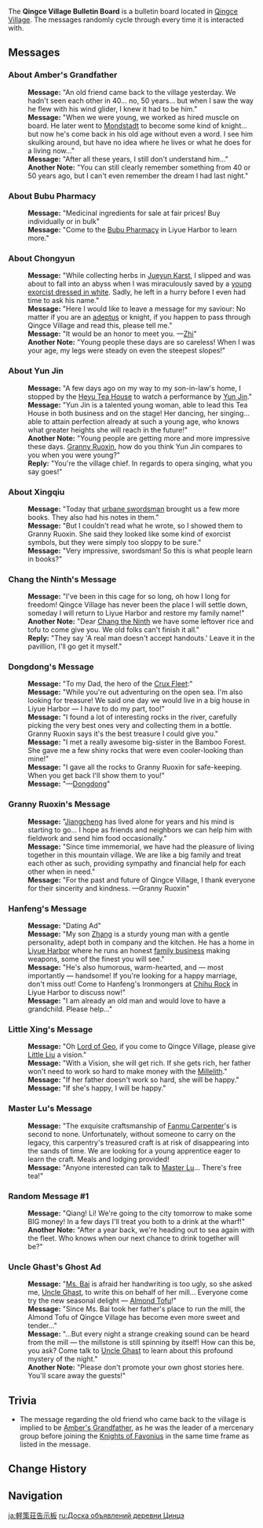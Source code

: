{{Location Infobox
|image        = Sign Qingce Village Bulletin Board.png
|type         = Point of Interest
|type2        = Bulletin Board
|region       = Liyue
|area         = Bishui Plain
|subarea      = Qingce Village
}}
{{Description|This is the Qingce Village Bulletin Board. You can find local news and notes from villagers posted here.}}

The '''Qingce Village Bulletin Board''' is a bulletin board located in [[Qingce Village]]. The messages randomly cycle through every time it is interacted with.

==Messages==
===About Amber's Grandfather===
{{Dialogue start}}
:'''Message:''' "An old friend came back to the village yesterday. We hadn't seen each other in 40... no, 50 years... but when I saw the way he flew with his wind glider, I knew it had to be him."
:'''Message:''' "When we were young, we worked as hired muscle on board. He later went to [[Mondstadt]] to become some kind of knight... but now he's come back in his old age without even a word. I see him skulking around, but have no idea where he lives or what he does for a living now..."
:'''Message:''' "After all these years, I still don't understand him..."
:'''Another Note:''' "You can still clearly remember something from 40 or 50 years ago, but I can't even remember the dream I had last night."
{{Dialogue end}}

===About Bubu Pharmacy===
:'''Message:''' "Medicinal ingredients for sale at fair prices! Buy individually or in bulk"
:'''Message:''' "Come to the [[Bubu Pharmacy]] in Liyue Harbor to learn more."

===About Chongyun===
:'''Message:''' "While collecting herbs in [[Jueyun Karst]], I slipped and was about to fall into an abyss when I was miraculously saved by a [[Chongyun|young exorcist dressed in white]]. Sadly, he left in a hurry before I even had time to ask his name."
:'''Message:''' "Here I would like to leave a message for my saviour: No matter if you are an [[Adepti|adeptus]] or knight, if you happen to pass through Qingce Village and read this, please tell me."
:'''Message:''' "It would be an honor to meet you. &mdash;[[Zhi]]"
:'''Another Note:''' "Young people these days are so careless! When I was your age, my legs were steady on even the steepest slopes!"

===About Yun Jin===
:'''Message:''' "A few days ago on my way to my son-in-law's home, I stopped by the [[Heyu Tea House]] to watch a performance by [[Yun Jin]]."
:'''Message:''' "Yun Jin is a talented young woman, able to lead this Tea House in both business and on the stage! Her dancing, her singing... able to attain perfection already at such a young age, who knows what greater heights she will reach in the future!"
:'''Another Note:''' "Young people are getting more and more impressive these days. [[Granny Ruoxin]], how do you think Yun Jin compares to you when you were young?"
:'''Reply:''' "You're the village chief. In regards to opera singing, what you say goes!"

===About Xingqiu===
:'''Message:''' "Today that [[Xingqiu|urbane swordsman]] brought us a few more books. They also had his notes in them."
:'''Message:''' "But I couldn't read what he wrote, so I showed them to Granny Ruoxin. She said they looked like some kind of exorcist symbols, but they were simply too sloppy to be sure."
:'''Message:''' "Very impressive, swordsman! So this is what people learn in books?"

<!--Messages: B -->
<!--Messages: C -->
===Chang the Ninth's Message===
:'''Message:''' "I've been in this cage for so long, oh how I long for freedom! Qingce Village has never been the place I will settle down, someday I will return to Liyue Harbor and restore my family name!"
:'''Another Note:''' "Dear [[Chang the Ninth]] we have some leftover rice and tofu to come give you. We old folks can't finish it all."
:'''Reply:''' "They say 'A real man doesn't accept handouts.' Leave it in the pavillion, I'll go get it myself."

<!--Messages: D -->
===Dongdong's Message===
:'''Message:''' "To my Dad, the hero of the [[Crux Fleet]]:"
:'''Message:''' "While you're out adventuring on the open sea. I'm also looking for treasure! We said one day we would live in a big house in Liyue Harbor &mdash; I have to do my part, too!"
:'''Message:''' "I found a lot of interesting rocks in the river, carefully picking the very best ones very and collecting them in a bottle. Granny Ruoxin says it's the best treasure I could give you."
:'''Message:''' "I met a really awesome big-sister in the Bamboo Forest. She gave me a few shiny rocks that were even cooler-looking than mine!"
:'''Message:''' "I gave all the rocks to Granny Ruoxin for safe-keeping. When you get back I'll show them to you!"
:'''Message:''' "&mdash;[[Dongdong]]"

===Granny Ruoxin's Message===
:'''Message:''' "[[Jiangcheng]] has lived alone for years and his mind is starting to go... I hope as friends and neighbors we can help him with fieldwork and send him food occasionally."
:'''Message:''' "Since time immemorial, we have had the pleasure of living together in this mountain village. We are like a big family and treat each other as such, providing sympathy and financial help for each other when in need."
:'''Message:''' "For the past and future of Qingce Village, I thank everyone for their sincerity and kindness. &mdash;Granny Ruoxin"

===Hanfeng's Message===
:'''Message:''' "Dating Ad"
:'''Message:''' "My son [[Master Zhang|Zhang]] is a sturdy young man with a gentle personality, adept both in company and the kitchen. He has a home in [[Liyue Harbor]] where he runs an honest [[Hanfeng's Ironmongers|family business]] making weapons, some of the finest you will see."
:'''Message:''' "He's also humorous, warm-hearted, and &mdash; most importantly &mdash; handsome! If you're looking for a happy marriage, don't miss out! Come to Hanfeng's Ironmongers at [[Liyue Harbor#Chihu Rock 2|Chihu Rock]] in Liyue Harbor to discuss now!"
:'''Message:''' "I am already an old man and would love to have a grandchild. Please help..."

===Little Xing's Message===
:'''Message:''' "Oh [[Rex Lapis|Lord of Geo]], if you come to Qingce Village, please give [[Little Liu]] a vision."
:'''Message:''' "With a Vision, she will get rich. If she gets rich, her father won't need to work so hard to make money with the [[Millelith]]."
:'''Message:''' "If her father doesn't work so hard, she will be happy."
:'''Message:''' "If she's happy, I will be happy."

===Master Lu's Message===
{{Dialogue start}}
:'''Message:''' "The exquisite craftsmanship of [[Fanmu Carpenter]]'s is second to none. Unfortunately, without someone to carry on the legacy, this carpentry's treasured craft is at risk of disappearing into the sands of time. We are looking for a young apprentice eager to learn the craft. Meals and lodging provided!
:'''Message:''' "Anyone interested can talk to [[Master Lu]]... There's free tea!"

===Random Message #1===
:'''Message:''' "Qiang! Li! We're going to the city tomorrow to make some BIG money! In a few days I'll treat you both to a drink at the wharf!"
:'''Another Note:''' "After a year back, we're heading out to sea again with the fleet. Who knows when our next chance to drink together will be?"

===Uncle Ghast's Ghost Ad===
:'''Message:''' "[[Ms. Bai]] is afraid her handwriting is too ugly, so she asked me, [[Uncle Ghast]], to write this on behalf of her mill... Everyone come try the new seasonal delight &mdash; [[Almond Tofu]]!"
:'''Message:''' "Since Ms. Bai took her father's place to run the mill, the Almond Tofu of Qingce Village has become even more sweet and tender..."
:'''Message:''' "...But every night a strange creaking sound can be heard from the mill &mdash; the millstone is still spinning by itself! How can this be, you ask? Come talk to [[Uncle Ghast]] to learn about this profound mystery of the night."
:'''Another Note:''' "Please don't promote your own ghost stories here. You'll scare away the guests!"
{{Dialogue end}}

==Trivia==
*The message regarding the old friend who came back to the village is implied to be [[Amber's Grandfather]], as he was the leader of a mercenary group before joining the [[Knights of Favonius]] in the same time frame as listed in the message.

==Change History==
{{Change History|1.0}}

==Navigation==
{{PoI Navbox|Liyue}}

[[ja:軽策荘告示板]]
[[ru:Доска объявлений деревни Цинцэ]]